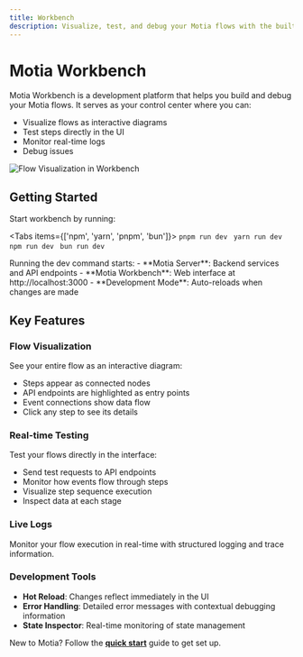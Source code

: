 ```yaml
---
title: Workbench
description: Visualize, test, and debug your Motia flows with the built-in development platform
---
```


# Motia Workbench

Motia Workbench is a development platform that helps you build and debug your Motia flows. It serves as your control center where you can:

- Visualize flows as interactive diagrams
- Test steps directly in the UI
- Monitor real-time logs
- Debug issues

![Flow Visualization in Workbench](./../img/motia-build-your-app.gif)

## Getting Started

Start workbench by running:

<Tabs items={['npm', 'yarn', 'pnpm', 'bun']}>
  <Tab value="pnpm">```pnpm run dev ```</Tab>
  <Tab value="yarn">```yarn run dev ```</Tab>
  <Tab value="npm">```npm run dev ```</Tab>
  <Tab value="bun">```bun run dev ```</Tab>
</Tabs>

<Callout>
  Running the dev command starts:
  - **Motia Server**: Backend services and API endpoints
  - **Motia Workbench**: Web interface at http://localhost:3000
  - **Development Mode**: Auto-reloads when changes are made
</Callout>

## Key Features

<Steps>
  <Step>
    
  ### Flow Visualization
  See your entire flow as an interactive diagram:
  - Steps appear as connected nodes
  - API endpoints are highlighted as entry points
  - Event connections show data flow
  - Click any step to see its details
  </Step>

  <Step>
  
  ### Real-time Testing 
  Test your flows directly in the interface: 
  - Send test requests to API endpoints 
  - Monitor how events flow through steps 
  - Visualize step sequence execution 
  - Inspect data at each stage
  </Step>

  <Step>
  
  ### Live Logs 
  Monitor your flow execution in real-time with structured logging and trace information.
  </Step>

  <Step>
   
  ### Development Tools
  - **Hot Reload**: Changes reflect immediately in the UI
  - **Error Handling**: Detailed error messages with contextual debugging information
  - **State Inspector**: Real-time monitoring of state management
  </Step>
</Steps>

<Callout>New to Motia? Follow the **[quick start](/docs/getting-started/quick-start)** guide to get set up.</Callout>
